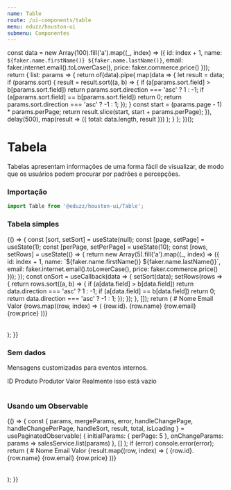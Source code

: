 ```yaml
---
name: Table
route: /ui-components/table
menu: eduzz/houston-ui
submenu: Componentes
---
```







  const data = new Array(100).fill('a').map((_, index) => ({
    id: index + 1,
    name: `${faker.name.firstName()} ${faker.name.lastName()}`,
    email: faker.internet.email().toLowerCase(),
    price: faker.commerce.price()
  }));
  return {
    list: params => {
      return of(data).pipe(
        map(data => {
          let result = data;
          if (params.sort) {
            result = result.sort((a, b) => {
              if (a[params.sort.field] > b[params.sort.field]) return params.sort.direction === 'asc' ? 1 : -1;
              if (a[params.sort.field] == b[params.sort.field]) return 0;
              return params.sort.direction === 'asc' ? -1 : 1;
            });
          }
          const start = (params.page - 1) * params.perPage;
          return result.slice(start, start + params.perPage);
        }),
        delay(500),
        map(result => ({ total: data.length, result }))
      );
    }
  };
})();

# Tabela

Tabelas apresentam informações de uma forma fácil de visualizar, de modo que os usuários podem
procurar por padrões e percepções.

### Importação

```js
import Table from '@eduzz/houston-ui/Table';
```

### Tabela simples

<Playground>
  {() => {
    const [sort, setSort] = useState(null);
    const [page, setPage] = useState(1);
    const [perPage, setPerPage] = useState(10);
    const [rows, setRows] = useState(() => {
      return new Array(5).fill('a').map((_, index) => ({
        id: index + 1,
        name: `${faker.name.firstName()} ${faker.name.lastName()}`,
        email: faker.internet.email().toLowerCase(),
        price: faker.commerce.price()
      }));
    });
    const onSort = useCallback(data => {
      setSort(data);
      setRows(rows => {
        return rows.sort((a, b) => {
          if (a[data.field] > b[data.field]) return data.direction === 'asc' ? 1 : -1;
          if (a[data.field] == b[data.field]) return 0;
          return data.direction === 'asc' ? -1 : 1;
        });
      });
    }, []);
    return (
      <Table stripedRows sort={sort} onSort={onSort}>
        <Table.Header>
          <Table.Column width={50} sortableField='id'>
            #
          </Table.Column>
          <Table.Column sortableField='name'>Nome</Table.Column>
          <Table.Column sortableField='email'>Email</Table.Column>
          <Table.Column align='right'>Valor</Table.Column>
        </Table.Header>
        <Table.Body>
          <Table.Empty count={rows.length} />
          {rows.map((row, index) => (
            <Table.Row data={row} index={index} key={row.id}>
              <Table.Cell mobileSize={1}>{row.id}.</Table.Cell>
              <Table.Cell mobileSize={11}>{row.name}</Table.Cell>
              <Table.Cell mobileSize={6}>{row.email}</Table.Cell>
              <Table.Cell mobileSize={6} align='right'>
                {row.price}
              </Table.Cell>
            </Table.Row>
          ))}
        </Table.Body>
        <Table.Pagination
          page={page}
          perPage={perPage}
          total={100}
          onChangePage={setPage}
          onChangePerPage={setPerPage}
        />
      </Table>
    );
  }}
</Playground>

### Sem dados

Mensagens customizadas para eventos internos.

<Playground>
  <Table>
    <Table.Header>
      <Table.Column>ID</Table.Column>
      <Table.Column>Produto</Table.Column>
      <Table.Column>Produtor</Table.Column>
      <Table.Column align='right'>Valor</Table.Column>
    </Table.Header>
    <Table.Body>
      <Table.Empty count={0}>Realmente isso está vazio</Table.Empty>
    </Table.Body>
  </Table>
</Playground>

### Usando um Observable

<Playground>
  {() => {
    const { params, mergeParams, error, handleChangePage, handleChangePerPage, handleSort, result, total, isLoading } =
      usePaginatedObservable(
        {
          initialParams: { perPage: 5 },
          onChangeParams: params => salesService.list(params)
        },
        []
      );
    if (error) console.error(error);
    return (
      <Table stripedRows sort={params.sort} onSort={handleSort} loading={isLoading}>
        <Table.Header>
          <Table.Column width={50} sortableField='id'>
            #
          </Table.Column>
          <Table.Column sortableField='name'>Nome</Table.Column>
          <Table.Column sortableField='email'>Email</Table.Column>
          <Table.Column align='right'>Valor</Table.Column>
        </Table.Header>
        <Table.Body>
          <Table.Empty count={result.length} />
          {result.map((row, index) => (
            <Table.Row data={row} index={index} key={row.id}>
              <Table.Cell mobileSize={1}>{row.id}.</Table.Cell>
              <Table.Cell mobileSize={11}>{row.name}</Table.Cell>
              <Table.Cell mobileSize={6}>{row.email}</Table.Cell>
              <Table.Cell mobileSize={6} align='right'>
                {row.price}
              </Table.Cell>
            </Table.Row>
          ))}
        </Table.Body>
        <Table.Pagination
          page={params.page}
          perPage={params.perPage}
          total={total}
          onChangePage={handleChangePage}
          onChangePerPage={handleChangePerPage}
        />
      </Table>
    );
  }}
</Playground>
